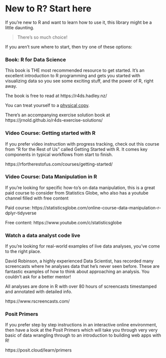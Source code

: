 # New to R? Start here

If you're new to R and want to learn how to use it, this library might be a little daunting.

> There's so much choice! 

If you aren't sure where  to start, then try one  of these options:

### Book: R for Data Science

This book is THE most recommended resource to get started. It's an excellent introduction to R programming and gets you started with visualizing data so you see some exciting stuff, and the power of R, right away. 

The book is free to read at https://r4ds.hadley.nz/

You can treat yourself to a [physical copy](https://amzn.to/3t9MyBg).

There's an accompanying exercise solution book at https://jrnold.github.io/r4ds-exercise-solutions/


### Video Course: Getting started with R

If you prefer video instruction with progress tracking, check out this course from "R for the Rest of Us" called Getting Started with R. It comes key components in typical workflows from start to finish.

https://rfortherestofus.com/courses/getting-started/


### Video Course: Data Manipulation in R

If you're looking for specific how-to's on data manipulation, this is a great paid course to consider from Statistics Globe, who also has a youtube channel filled with free content

Paid course: https://statisticsglobe.com/online-course-data-manipulation-r-dplyr-tidyverse

Free content: https://www.youtube.com/c/statisticsglobe 


### Watch a data analyst code live

If you’re looking for real-world examples of live data analyses, you’ve come to the right place.

David Robinson, a highly experienced Data Scientist, has recorded many screencasts where he analyses data that he’s never seen before. These are fantastic examples of how to think about approaching an analysis. You couldn’t ask for a better mentor!

All analyses are done in R with over 80 hours of screencasts timestamped and annotated with detailed info. 

https://www.rscreencasts.com/ 


### Posit Primers

If you prefer  step by step instructions in an interactive online environment, then have a look at the Posit Primers which will take you through very very basic of data wrangling through to an introduction to building web apps with R!

https://posit.cloud/learn/primers
